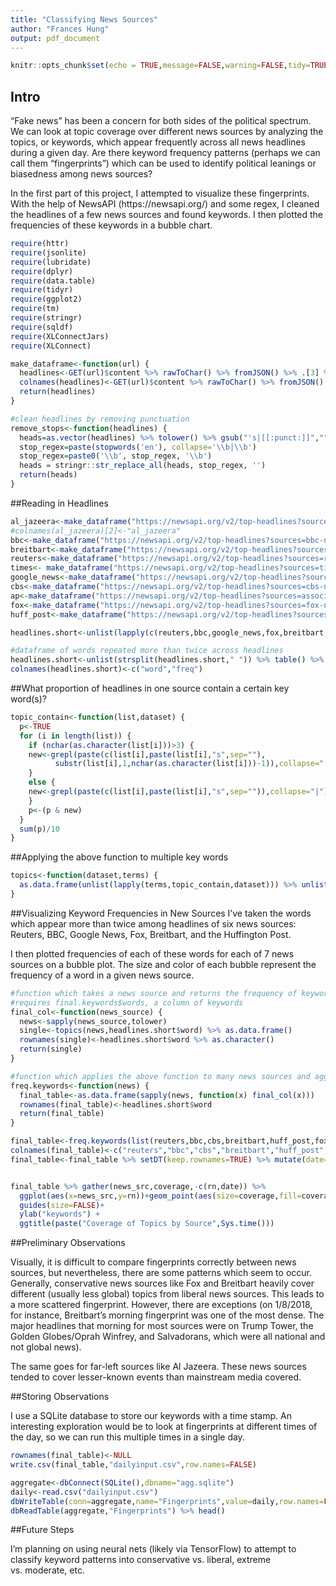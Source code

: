 ```yaml
---
title: "Classifying News Sources"
author: "Frances Hung"
output: pdf_document
---
```


```r
knitr::opts_chunk$set(echo = TRUE,message=FALSE,warning=FALSE,tidy=TRUE)
```

## Intro

"Fake news" has been a concern for both sides of the political spectrum. We can look at topic coverage over different news sources by analyzing the topics, or keywords, which appear frequently across all news headlines during a given day. Are there keyword frequency patterns (perhaps we can call them "fingerprints") which can be used to identify political leanings or biasedness among news sources? 

In the first part of this project, I attempted to visualize these fingerprints. With the help of NewsAPI (https://newsapi.org/) and some regex, I cleaned the headlines of a few news sources and found keywords. I then plotted the frequencies of these keywords in a bubble chart.


```r
require(httr)
require(jsonlite)
require(lubridate)
require(dplyr)
require(data.table)
require(tidyr)
require(ggplot2)
require(tm)
require(stringr)
require(sqldf)
require(XLConnectJars)
require(XLConnect)
```


```r
make_dataframe<-function(url) {
  headlines<-GET(url)$content %>% rawToChar() %>% fromJSON() %>% .[3] %>% as.data.frame() %>% .$articles.title %>% as.data.frame()
  colnames(headlines)<-GET(url)$content %>% rawToChar() %>% fromJSON() %>% .[3] %>% as.data.frame() %>% .$articles.source %>% .$id %>% .[1]
  return(headlines)
}

#clean headlines by removing punctuation
remove_stops<-function(headlines) {
  heads=as.vector(headlines) %>% tolower() %>% gsub("'s|[[:punct:]]","",.) %>% gsub("[[:space:]]", " ",.)
  stop_regex=paste(stopwords('en'), collapse='\\b|\\b')
  stop_regex=paste0('\\b', stop_regex, '\\b')
  heads = stringr::str_replace_all(heads, stop_regex, '')
  return(heads)
}
```

##Reading in Headlines
```r
al_jazeera<-make_dataframe("https://newsapi.org/v2/top-headlines?sources=al-jazeera-english&apiKey=9bfcf9f72ada452aa953c9f93f5c549f")
#colnames(al_jazeera)[2]<-"al_jazeera"
bbc<-make_dataframe("https://newsapi.org/v2/top-headlines?sources=bbc-news&apiKey=9bfcf9f72ada452aa953c9f93f5c549f")
breitbart<-make_dataframe("https://newsapi.org/v2/top-headlines?sources=breitbart-news&apiKey=9bfcf9f72ada452aa953c9f93f5c549f")
reuters<-make_dataframe("https://newsapi.org/v2/top-headlines?sources=reuters&apiKey=9bfcf9f72ada452aa953c9f93f5c549f")
times<- make_dataframe("https://newsapi.org/v2/top-headlines?sources=time&apiKey=9bfcf9f72ada452aa953c9f93f5c549f")
google_news<-make_dataframe("https://newsapi.org/v2/top-headlines?sources=google-news&apiKey=9bfcf9f72ada452aa953c9f93f5c549f")
cbs<-make_dataframe("https://newsapi.org/v2/top-headlines?sources=cbs-news&apiKey=9bfcf9f72ada452aa953c9f93f5c549f")
ap<-make_dataframe("https://newsapi.org/v2/top-headlines?sources=associated-press&apiKey=9bfcf9f72ada452aa953c9f93f5c549f")
fox<-make_dataframe("https://newsapi.org/v2/top-headlines?sources=fox-news&apiKey=9bfcf9f72ada452aa953c9f93f5c549f")
huff_post<-make_dataframe("https://newsapi.org/v2/top-headlines?sources=the-huffington-post&apiKey=9bfcf9f72ada452aa953c9f93f5c549f")
```


```r
headlines.short<-unlist(lapply(c(reuters,bbc,google_news,fox,breitbart,huff_post),remove_stops))

#dataframe of words repeated more than twice across headlines
headlines.short<-unlist(strsplit(headlines.short," ")) %>% table() %>% .[(.)>2] %>% as.data.frame() %>% .[-1,]
colnames(headlines.short)<-c("word","freq")
```

##What proportion of headlines in one source contain a certain key word(s)?
```r
topic_contain<-function(list,dataset) {
  p<-TRUE
  for (i in length(list)) {
    if (nchar(as.character(list[i]))>3) {
    new<-grepl(paste(c(list[i],paste(list[i],"s",sep=""),
          substr(list[i],1,nchar(as.character(list[i]))-1)),collapse="|"),dataset[,1])
    }
    else {
    new<-grepl(paste(c(list[i],paste(list[i],"s",sep="")),collapse="|"),dataset[,1])
    }
    p<-(p & new)
  }
  sum(p)/10
}
```


##Applying the above function to multiple key words
```r
topics<-function(dataset,terms) {
  as.data.frame(unlist(lapply(terms,topic_contain,dataset))) %>% unlist()
}
```


##Visualizing Keyword Frequencies in New Sources
I've taken the words which appear more than twice among headlines of six news sources: Reuters, BBC, Google News, Fox, Breitbart, and the Huffington Post. 

I then plotted frequencies of each of these words for each of 7 news sources on a bubble plot. The size and color of each bubble represent the frequency of a word in a given news source.


```r

#function which takes a news source and returns the frequency of keywords appearing in that source's headlines
#requires final.keywords$words, a column of keywords
final_col<-function(news_source) {
  news<-sapply(news_source,tolower)
  single<-topics(news,headlines.short$word) %>% as.data.frame()
  rownames(single)<-headlines.short$word %>% as.character()
  return(single)
}

#function which applies the above function to many news sources and aggregates them as a dataframe
freq.keywords<-function(news) {
  final_table<-as.data.frame(sapply(news, function(x) final_col(x)))
  rownames(final_table)<-headlines.short$word
  return(final_table)
}

final_table<-freq.keywords(list(reuters,bbc,cbs,breitbart,huff_post,fox,times))
colnames(final_table)<-c("reuters","bbc","cbs","breitbart","huff_post","fox","times")
final_table<-final_table %>% setDT(keep.rownames=TRUE) %>% mutate(date=Sys.time()) %>% as.data.frame()


final_table %>% gather(news_src,coverage,-c(rn,date)) %>%
  ggplot(aes(x=news_src,y=rn))+geom_point(aes(size=coverage,fill=coverage),shape=21)+
  guides(size=FALSE)+
  ylab("keywords") +
  ggtitle(paste("Coverage of Topics by Source",Sys.time()))

```

##Preliminary Observations

Visually, it is difficult to compare fingerprints correctly between news sources, but nevertheless, there are some patterns which seem to occur. Generally, conservative news sources like Fox and Breitbart heavily cover different (usually less global) topics from liberal news sources. This leads to a more scattered fingerprint. However, there are exceptions (on 1/8/2018, for instance, Breitbart's morning fingerprint was one of the most dense. The major headlines that morning for most sources were on Trump Tower, the Golden Globes/Oprah Winfrey, and Salvadorans, which were all national and not global news). 

The same goes for far-left sources like Al Jazeera. These news sources tended to cover lesser-known events than mainstream media covered.

##Storing Observations

I use a SQLite database to store our keywords with a time stamp. An interesting exploration would be to look at fingerprints at different times of the day, so we can run this multiple times in a single day.

```r
rownames(final_table)<-NULL
write.csv(final_table,"dailyinput.csv",row.names=FALSE)
```

```r
aggregate<-dbConnect(SQLite(),dbname="agg.sqlite")
daily<-read.csv("dailyinput.csv")
dbWriteTable(conn=aggregate,name="Fingerprints",value=daily,row.names=FALSE,append=TRUE)
dbReadTable(aggregate,"Fingerprints") %>% head()
```

##Future Steps

I'm planning on using neural nets (likely via TensorFlow)  to attempt to classify keyword patterns into conservative vs. liberal, extreme vs. moderate, etc. 
